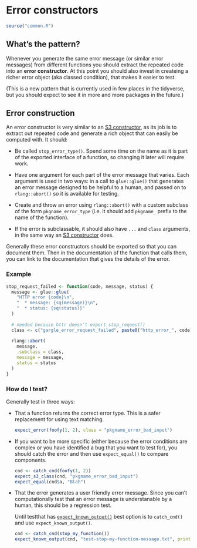# Error constructors {#err-constructor}

```r
source("common.R")
```

## What's the pattern?

Whenever you generate the same error message (or similar error messages) from different functions you should extract the repeated code into an __error constructor__. At this point you should also invest in createing a richer error object (aka classed condition), that makes it easier to test. 

(This is a new pattern that is currently used in few places in the tidyverse, but you should expect to see it in more and more packages in the future.)

## Error construction

An error constructor is very similar to an [S3 constructor](https://adv-r.hadley.nz/s3.html#s3-constructor), as its job is to extract out repeated code and generate a rich object that can easily be computed with. It should:

* Be called `stop_error_type()`.  Spend some time on the name as it is part of
  the exported interface of a function, so changing it later will require 
  work.

* Have one argument for each part of the error message that varies. Each
  argument is used in two ways: in a call to `glue::glue()` that generates
  an error message designed to be helpful to a human, and passed on to
  `rlang::abort()` so it is available for testing.

* Create and throw an error using `rlang::abort()` with a custom subclass
  of the form `pkgname_error_type` (i.e. it should add `pkgname_` prefix to
  the name of the function).

* If the error is subclassable, it should also have `...` and `class` arguments,
  in the same way an [S3 constructor](https://adv-r.hadley.nz/s3.html#s3-subclassing)
  does.

Generally these error constructors should be exported so that you can document them. Then in the documentation of the function that calls them, you can link to the documentation that gives the details of the error.

### Example

```r
stop_request_failed <- function(code, message, status) {
  message <- glue::glue(
    "HTTP error {code}\n",
    "  * message: {sq(message)}\n",
    "  * status: {sq(status)}"
  )
  
  # needed because httr doesn't export stop_request()
  class <- c("gargle_error_request_failed", paste0("http_error_", code))
  
  rlang::abort(
    message, 
    .subclass = class,
    message = message,
    status = status
  )
}
```

### How do I test?

Generally test in three ways:

*   That a function returns the correct error type. This is a safer replacement 
    for using text matching.

    ```r
    expect_error(foofy(1, 2), class = "pkgname_error_bad_input")
    ```

*   If you want to be more specific (either because the error conditions are
    complex or you have identified a bug that you want to test for), you
    should catch the error and then use `expect_equal()` to compare components.
    
    ```r
    cnd <- catch_cnd(foofy(1, 2))
    expect_s3_class(cnd, "pkgname_error_bad_input")
    expect_equal(cnd$a, "Blah")
    ```

*   That the error generates a user friendly error message. Since you can't 
    computationally test that an error message is understanable by a human,
    this should be a regression test. 
    
    Until testthat has [`expect_known_output()`](https://github.com/r-lib/testthat/issues/782)
    best option is to `catch_cnd()` and use `expect_known_output()`.
    
    ```r
    cnd <- catch_cnd(stop_my_function())
    expect_known_output(cnd, "test-stop-my-function-message.txt", print = TRUE)
    ```
